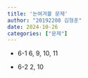 ```yaml
---
title: '눈여겨볼 문제'
author: "20192208 김형훈"
date: 2024-10-26
categories: ["문제"]
---
```


- 6-1 6, 9, 10, 11

- 6-2 2, 10
